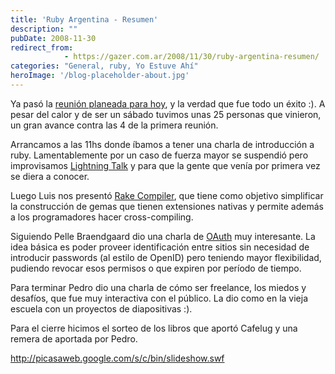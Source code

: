 ```yaml
---
title: 'Ruby Argentina - Resumen'
description: ""
pubDate: 2008-11-30
redirect_from: 
            - https://gazer.com.ar/2008/11/30/ruby-argentina-resumen/
categories: "General, ruby, Yo Estuve Ahí"
heroImage: '/blog-placeholder-about.jpg'
---
```

Ya pasó la [reunión planeada para hoy](https://www.gazer.com.ar/2008/11/22/reunion-mensual-de-ruby-argentina/), y la verdad que fue todo un éxito :). A pesar del calor y de ser un sábado tuvimos unas 25 personas que vinieron, un gran avance contra las 4 de la primera reunión.

Arrancamos a las 11hs donde íbamos a tener una charla de introducción a ruby. Lamentablemente por un caso de fuerza mayor se suspendió pero improvisamos [Lightning Talk](http://en.wikipedia.org/wiki/Lightning_Talk) y para que la gente que venía por primera vez se diera a conocer.

Luego Luis nos presentó [Rake Compiler](http://github.com/luislavena/rake-compiler/tree/master), que tiene como objetivo simplificar la construcción de gemas que tienen extensiones nativas y permite además a los programadores hacer cross-compiling.

Siguiendo Pelle Braendgaard dio una charla de [OAuth](http://oauth.net/) muy interesante. La idea básica es poder proveer identificación entre sitios sin necesidad de introducir passwords (al estilo de OpenID) pero teniendo mayor flexibilidad, pudiendo revocar esos permisos o que expiren por período de tiempo.

Para terminar Pedro dio una charla de cómo ser freelance, los miedos y desafíos, que fue muy interactiva con el público. La dio como en la vieja escuela con un proyectos de diapositivas :).

Para el cierre hicimos el sorteo de los libros que aportó Cafelug y una remera de aportada por Pedro.

http://picasaweb.google.com/s/c/bin/slideshow.swf
